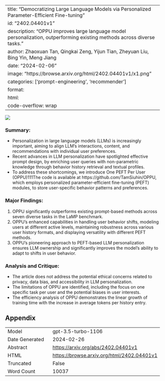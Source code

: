
---
title: "Democratizing Large Language Models via Personalized Parameter-Efficient Fine-tuning"
id: "2402.04401v1"
description: "OPPU improves large language model personalization, outperforming existing methods across diverse tasks."
author: Zhaoxuan Tan, Qingkai Zeng, Yijun Tian, Zheyuan Liu, Bing Yin, Meng Jiang
date: "2024-02-06"
image: "https://browse.arxiv.org/html/2402.04401v1/x1.png"
categories: ['prompt-engineering', 'recommender']
format:
  html:
    code-overflow: wrap
---

![](https://browse.arxiv.org/html/2402.04401v1/x1.png)

### Summary:
- Personalization in large language models (LLMs) is increasingly important, aiming to align LLM’s interactions, content, and recommendations with individual user preferences.
- Recent advances in LLM personalization have spotlighted effective prompt design, by enriching user queries with non-parametric knowledge through behavior history retrieval and textual profiles.
- To address these shortcomings, we introduce One PEFT Per User (OPPU)111The code is available at https://github.com/TamSiuhin/OPPU, which employs personalized parameter-efficient fine-tuning (PEFT) modules, to store user-specific behavior patterns and preferences.

### Major Findings:
1. OPPU significantly outperforms existing prompt-based methods across seven diverse tasks in the LaMP benchmark.
2. OPPU's enhanced capabilities in handling user behavior shifts, modeling users at different active levels, maintaining robustness across various user history formats, and displaying versatility with different PEFT methods.
3. OPPU's pioneering approach to PEFT-based LLM personalization ensures LLM ownership and significantly improves the model’s ability to adapt to shifts in user behavior.

### Analysis and Critique:
- The article does not address the potential ethical concerns related to privacy, data bias, and accessibility in LLM personalization.
- The limitations of OPPU are identified, including the focus on one specific task per user and the potential biases in user interests.
- The efficiency analysis of OPPU demonstrates the linear growth of training time with the increase in average tokens per history entry.

## Appendix

|          |          |
|----------|----------|
| Model     | gpt-3.5-turbo-1106       |
| Date Generated     | 2024-02-26       |
| Abstract | [https://arxiv.org/abs/2402.04401v1](https://arxiv.org/abs/2402.04401v1)        |
| HTML     | [https://browse.arxiv.org/html/2402.04401v1](https://browse.arxiv.org/html/2402.04401v1)       |
| Truncated       | False       |
| Word Count       | 10037       |